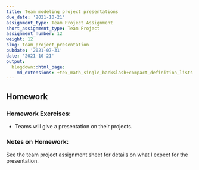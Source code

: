 ```yaml
---
title: Team modeling project presentations
due_date: '2021-10-21'
assignment_type: Team Project Assignment
short_assignment_type: Team Project
assignment_number: 12
weight: 12
slug: team_project_presentation
pubdate: '2021-07-31'
date: '2021-10-21'
output:
  blogdown::html_page:
    md_extensions: +tex_math_single_backslash+compact_definition_lists
---
```

## Homework

### Homework Exercises:

* Teams will give a presentation on their projects.

### Notes on Homework:


See the team project assignment sheet for details on what I expect for the presentation.